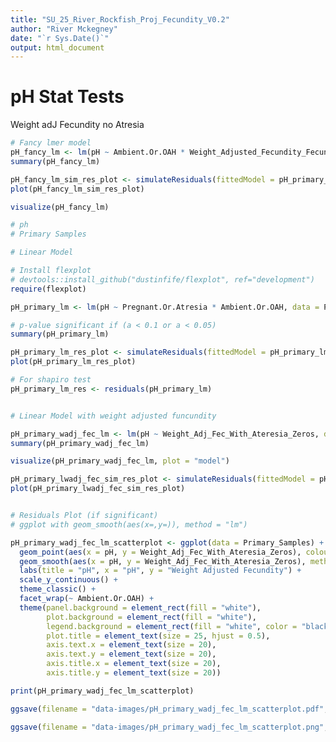 ```yaml
---
title: "SU_25_River_Rockfish_Proj_Fecundity_V0.2"
author: "River Mckegney"
date: "`r Sys.Date()`"
output: html_document
---
```






# pH Stat Tests

Weight adJ Fecundity no Atresia 
```r

# Fancy lmer model
pH_fancy_lm <- lm(pH ~ Ambient.Or.OAH * Weight_Adjusted_Fecundity_Fecundity.Mean_Weight, data = Fecundity_No_Atresia_Samples)
summary(pH_fancy_lm)

pH_fancy_lm_sim_res_plot <- simulateResiduals(fittedModel = pH_primary_wadj_fec_lm)
plot(pH_fancy_lm_sim_res_plot)

visualize(pH_fancy_lm)


```



```r
# ph
# Primary Samples

# Linear Model 

# Install flexplot
# devtools::install_github("dustinfife/flexplot", ref="development")
require(flexplot)

pH_primary_lm <- lm(pH ~ Pregnant.Or.Atresia * Ambient.Or.OAH, data = Primary_Samples)

# p-value significant if (a < 0.1 or a < 0.05)
summary(pH_primary_lm)

pH_primary_lm_res_plot <- simulateResiduals(fittedModel = pH_primary_lm)
plot(pH_primary_lm_res_plot)

# For shapiro test
pH_primary_lm_res <- residuals(pH_primary_lm)


# Linear Model with weight adjusted funcundity

pH_primary_wadj_fec_lm <- lm(pH ~ Weight_Adj_Fec_With_Ateresia_Zeros, data = Primary_Samples)
summary(pH_primary_wadj_fec_lm)

visualize(pH_primary_wadj_fec_lm, plot = "model")

pH_primary_lwadj_fec_sim_res_plot <- simulateResiduals(fittedModel = pH_primary_wadj_fec_lm)
plot(pH_primary_lwadj_fec_sim_res_plot)


# Residuals Plot (if significant)
# ggplot with geom_smooth(aes(x=,y=)), method = "lm")

pH_primary_wadj_fec_lm_scatterplot <- ggplot(data = Primary_Samples) + 
  geom_point(aes(x = pH, y = Weight_Adj_Fec_With_Ateresia_Zeros), colour = "black") +
  geom_smooth(aes(x = pH, y = Weight_Adj_Fec_With_Ateresia_Zeros), method = "lm") +
  labs(title = "pH", x = "pH", y = "Weight Adjusted Fecundity") +
  scale_y_continuous() + 
  theme_classic() +
  facet_wrap(~ Ambient.Or.OAH) +
  theme(panel.background = element_rect(fill = "white"),
        plot.background = element_rect(fill = "white"),
        legend.background = element_rect(fill = "white", color = "black"),
        plot.title = element_text(size = 25, hjust = 0.5),
        axis.text.x = element_text(size = 20),
        axis.text.y = element_text(size = 20),
        axis.title.x = element_text(size = 20),
        axis.title.y = element_text(size = 20))

print(pH_primary_wadj_fec_lm_scatterplot)

ggsave(filename = "data-images/pH_primary_wadj_fec_lm_scatterplot.pdf", plot = pH_primary_wadj_fec_lm_scatterplot, device = "pdf")

ggsave(filename = "data-images/pH_primary_wadj_fec_lm_scatterplot.png", plot = pH_primary_wadj_fec_lm_scatterplot, device = "png")

```